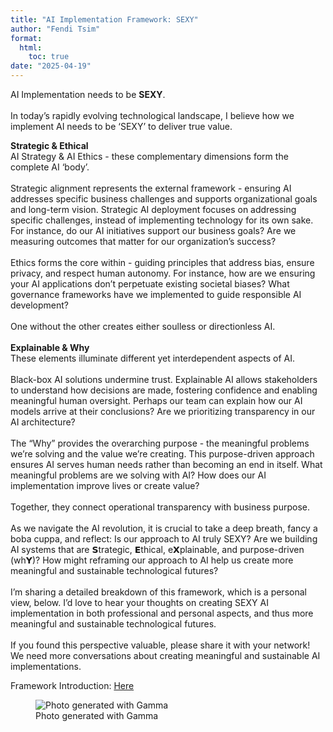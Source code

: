 ```yaml
---
title: "AI Implementation Framework: SEXY"
author: "Fendi Tsim"
format:
  html:
    toc: true
date: "2025-04-19"
---
```


::: justify
AI Implementation needs to be **SEXY**.\
\
In today's rapidly evolving technological landscape, I believe how we implement AI needs to be 'SEXY' to deliver true value.\

**Strategic & Ethical**\
AI Strategy & AI Ethics - these complementary dimensions form the complete AI ‘body’.\
\
Strategic alignment represents the external framework - ensuring AI addresses specific business challenges and supports organizational goals and long-term vision. Strategic AI deployment focuses on addressing specific challenges, instead of implementing technology for its own sake. For instance, do our AI initiatives support our business goals? Are we measuring outcomes that matter for our organization's success?\
\
Ethics forms the core within - guiding principles that address bias, ensure privacy, and respect human autonomy. For instance, how are we ensuring your AI applications don't perpetuate existing societal biases? What governance frameworks have we implemented to guide responsible AI development?\
\
One without the other creates either soulless or directionless AI.\
\
**Explainable & Why**\
These elements illuminate different yet interdependent aspects of AI.\
\
Black-box AI solutions undermine trust. Explainable AI allows stakeholders to understand how decisions are made, fostering confidence and enabling meaningful human oversight. Perhaps our team can explain how our AI models arrive at their conclusions? Are we prioritizing transparency in our AI architecture?\
\
The "Why" provides the overarching purpose - the meaningful problems we're solving and the value we're creating. This purpose-driven approach ensures AI serves human needs rather than becoming an end in itself. What meaningful problems are we solving with AI? How does our AI implementation improve lives or create value?\
\
Together, they connect operational transparency with business purpose.\
\
As we navigate the AI revolution, it is crucial to take a deep breath, fancy a boba cuppa, and reflect: Is our approach to AI truly SEXY? Are we building AI systems that are 𝗦trategic, 𝗘thical, e𝗫plainable, and purpose-driven (wh𝗬)? How might reframing our approach to AI help us create more meaningful and sustainable technological futures?\
\
I'm sharing a detailed breakdown of this framework, which is a personal view, below. I'd love to hear your thoughts on creating SEXY AI implementation in both professional and personal aspects, and thus more meaningful and sustainable technological futures.\
\
If you found this perspective valuable, please share it with your network! We need more conversations about creating meaningful and sustainable AI implementations.\

Framework Introduction: [Here](https://www.linkedin.com/posts/fenditsim_sexy-framework-for-ai-implementation-activity-7319340980749422592-HLtr/?utm_source=share&utm_medium=member_desktop&rcm=ACoAAB1wVxoBGsRWDfiS7WT_so5EfpT6bVDRwAA)
:::

![Photo generated with Gamma](/img/sexy-framework-for-ai-implementation.png){fig-align="center"}